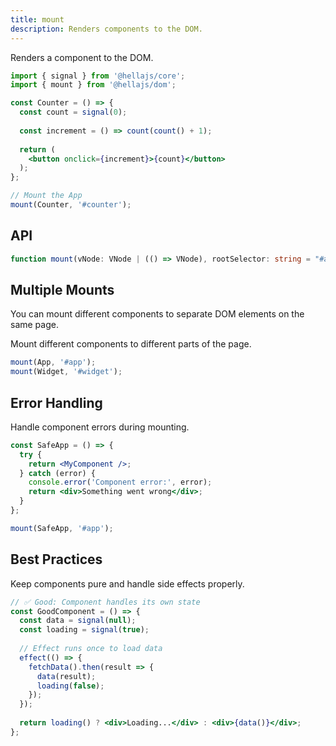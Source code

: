 ```yaml
---
title: mount
description: Renders components to the DOM.
---
```


Renders a component to the DOM.

``` jsx
import { signal } from '@hellajs/core';
import { mount } from '@hellajs/dom';

const Counter = () => {
  const count = signal(0);
  
  const increment = () => count(count() + 1);
  
  return (
    <button onclick={increment}>{count}</button>
  );
};

// Mount the App
mount(Counter, '#counter');
```

## API

```typescript
function mount(vNode: VNode | (() => VNode), rootSelector: string = "#app"): void
```

## Multiple Mounts

You can mount different components to separate DOM elements on the same page.

Mount different components to different parts of the page.

```jsx
mount(App, '#app');
mount(Widget, '#widget');
```

## Error Handling

Handle component errors during mounting.

```jsx
const SafeApp = () => {
  try {
    return <MyComponent />;
  } catch (error) {
    console.error('Component error:', error);
    return <div>Something went wrong</div>;
  }
};

mount(SafeApp, '#app');
```

## Best Practices

Keep components pure and handle side effects properly.

```jsx
// ✅ Good: Component handles its own state
const GoodComponent = () => {
  const data = signal(null);
  const loading = signal(true);
  
  // Effect runs once to load data
  effect(() => {
    fetchData().then(result => {
      data(result);
      loading(false);
    });
  });
  
  return loading() ? <div>Loading...</div> : <div>{data()}</div>;
};
```